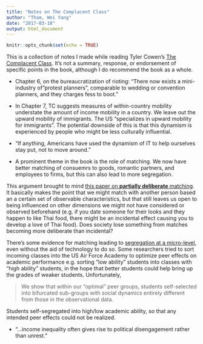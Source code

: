 ```yaml
---
title: "Notes on The Complacent Class"
author: "Tham, Wei Yang"
date: "2017-03-18"
output: html_document
---
```


```r
knitr::opts_chunk$set(echo = TRUE)
```

This is a collection of notes I made while reading Tyler Cowen's [The Complacent Class](https://www.amazon.com/Complacent-Class-Self-Defeating-Quest-American/dp/1250108691). It's not a summary, response, or endorsement of specific points in the book, although I do recommend the book as a whole.

- Chapter 6, on the bureaucratization of rioting: "There now exists a mini-industry of "protest planners", comparable to wedding or convention planners, and they charges fess to boot."

- In Chapter 7, TC suggests measures of within-country mobility understate the amount of income mobility in a country. We leave out the upward mobility of immigrants. The US "specializes in upward mobility for immigrants". The potential downside of this is that this dynamism is experienced by people who might be less culturally influential. 

- "If anything, Americans have used the dynamism of IT to help ourselves stay put, not to move around."

- A prominent theme in the book is the role of matching. We now have better matching of consuemrs to goods, romantic partners, and employees to firms, but this can also lead to more segregation. 

This argument brought to mind [this paper on **partially deliberate** matching](https://papers.ssrn.com/sol3/papers.cfm?abstract_id=1410816). It basically makes the point that we might match with another person based an a certain set of observable characteristics, but that still leaves us open to being influenced on other dimensions we might not have considered or observed beforehand (e.g. if you date someone for their looks and they happen to like Thai food, there might be an incidental effect causing you to develop a love of Thai food). Does society lose something from matches becoming more deliberate than incidental?

There's some evidence for matching leading to [segregation at a micro-level](https://core.ac.uk/download/pdf/6528337.pdf), even without the aid of technology to do so. Some researchers tried to sort incoming classes into the US Air Force Academy to optimize peer effects on academic performance e.g. sorting "low ability" students into classes with "high ability" students, in the hope that better students could help bring up the grades of weaker students. Unfortunately, 

>  We show that within our “optimal” peer groups, students self-selected into bifurcated sub-groups with social dynamics entirely different from those
in the observational data.

Students self-segregated into high/low academic ability, so that any intended peer effects could not be realized.

- "...income inequality often gives rise to political disengagement rather than unrest."








